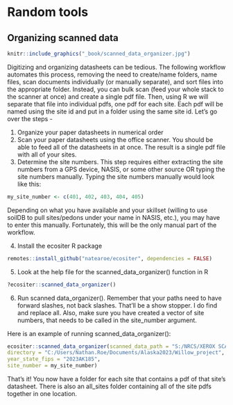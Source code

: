 # Random tools

## Organizing scanned data

```r
knitr::include_graphics("_book/scanned_data_organizer.jpg")
```


Digitizing and organizing datasheets can be tedious. The following workflow automates this process, removing the need to create/name folders, name files, scan documents individually (or manually separate), and sort files into the appropriate folder. Instead, you can bulk scan (feed your whole stack to the scanner at once) and create a single pdf file. Then, using R we will separate that file into individual pdfs, one pdf for each site. Each pdf will be named using the site id and put in a folder using the same site id. Let's go over the steps - 

1. Organize your paper datasheets in numerical order
2. Scan your paper datasheets using the office scanner. You should be able to feed all of the datasheets in at once. The result is a single pdf file with all of your sites.
3. Determine the site numbers. This step requires either extracting the site numbers from a GPS device, NASIS, or some other source OR typing the site numbers manually. Typing the site numbers manually would look like this:
```r
my_site_number <- c(401, 402, 403, 404, 405)
```

Depending on what you have available and your skillset (willing to use soilDB to pull sites/pedons under your name in NASIS, etc.), you may have to enter this manually. Fortunately, this will be the only manual part of the workflow.  

4. Install the ecositer R package
```r
remotes::install_github("natearoe/ecositer", dependencies = FALSE)
```

5. Look at the help file for the scanned_data_organizer() function in R
```r
?ecositer::scanned_data_organizer()
```

6. Run scanned data_organizer(). Remember that your paths need to have forward slashes, not back slashes. That'll be a show stopper. I do find and replace all. Also, make sure you have created a vector of site numbers, that needs to be called in the site_number argument. 

Here is an example of running scanned_data_organizer():
```r
ecositer::scanned_data_organizer(scanned_data_path = "S:/NRCS/XEROX SCANS/DOC057.pdf",
directory = "C:/Users/Nathan.Roe/Documents/Alaska2023/Willow_project",
year_state_fips = "2023AK185",
site_number = my_site_number)
```

That's it! You now have a folder for each site that contains a pdf of that site's datasheet. There is also an all_sites folder containing all of the site pdfs together in one location.